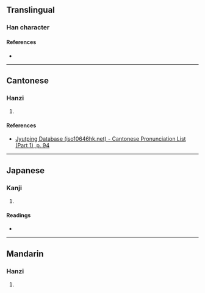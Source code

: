 {{character info/new}}
==Translingual==

===Han character===
{{Han char|rn=38|rad=女|as=10|sn=13|four=47462|canj=VHHW|ids=⿰女留}}

====References====
* {{Han ref|kx=0268.120|dkj=06580|hdz=21072.170|uh=5AB9|ud=23225|bh=DD46|bd=56646}}

----

==Cantonese==

===Hanzi===
{{yue-hanzi|jyut=[[lau4]]|y=lau4}}

# {{defn|lang=yue|sort=女10}}

====References====
* [http://www.iso10646hk.net/jp/document/download.jsp Jyutping Database (iso10646hk.net) - Cantonese Pronunciation List (Part 1), p. 94]

----

==Japanese==

===Kanji===
{{ja-kanji|grade=|rs=女10}}

# {{defn|lang=ja|sort=女10}}

====Readings====
* {{ja-readings|on=[[りう]] (riu), [[る]] (ru)|kun=}}

----

==Mandarin==

===Hanzi===
{{cmn-hanzi|pin=[[liú]] ([[liu2]])|wg=liu<sup>2</sup>}}

# {{defn|lang=cmn|sort=女10}}